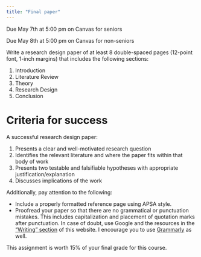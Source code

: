 ```yaml
---
title: "Final paper"
---
```


:::{.callout-important}
Due May 7th at 5:00 pm on Canvas for seniors

Due May 8th at 5:00 pm on Canvas for non-seniors
:::

Write a research design paper of at least 8 double-spaced pages (12-point font, 1-inch margins) that includes the following sections:

1. Introduction
2. Literature Review
3. Theory
4. Research Design
5. Conclusion

# Criteria for success

A successful research design paper:

1. Presents a clear and well-motivated research question
2. Identifies the relevant literature and where the paper fits within that body of work
3. Presents two testable and falsifiable hypotheses with appropriate justification/explanation
4. Discusses implications of the work

Additionally, pay attention to the following:

- Include a properly formatted reference page using APSA style.
- Proofread your paper so that there are no grammatical or punctuation mistakes. This includes capitalization and placement of quotation marks after punctuation. In case of doubt, use Google and the resources in the ["Writing" section](../resource/writing.html) of this website. I encourage you to use [Grammarly](https://www.grammarly.com/) as well.



:::{.callout-note}
This assignment is worth 15% of your final grade for this course.
:::